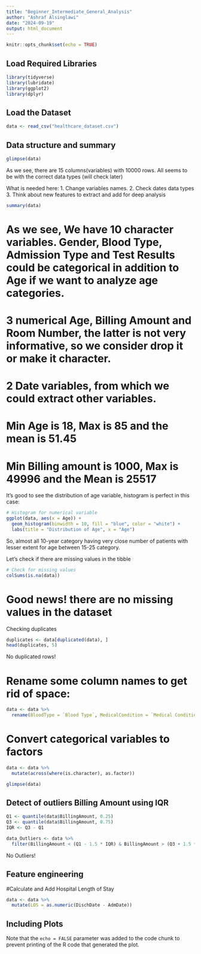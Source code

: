 ```yaml
---
title: "Beginner_Intermediate_General_Analysis"
author: "Ashraf Alsinglawi"
date: "2024-09-19"
output: html_document
---
```


```r
knitr::opts_chunk$set(echo = TRUE)
```

## Load Required Libraries

```r
library(tidyverse)
library(lubridate)
library(ggplot2)
library(dplyr)
```

## Load the Dataset
```r
data <- read_csv("healthcare_dataset.csv")
```
## Data structure and summary
```r
glimpse(data)
```
As we see, there are 15 columns(variables) with 10000 rows. All seems to be with the correct data types (will check later)

What is needed here:
1. Change variables names.
2. Check dates data types
3. Think about new features to extract and add for deep analysis


```r
summary(data)
```
# As we see, We have 10 character variables. Gender, Blood Type, Admission Type and Test Results could be categorical in addition to Age if we want to analyze age categories. 
# 3 numerical Age, Billing Amount and Room Number, the latter is not very informative, so we consider drop it or make it character. 
# 2 Date variables, from which we could extract other variables.
# Min Age is 18, Max is 85 and the mean is 51.45
# Min Billing amount is 1000, Max is 49996 and the Mean is 25517

It's good to see the distribution of age variable, histogram is perfect in this case:

```r
# Histogram for numerical variable
ggplot(data, aes(x = Age)) +
  geom_histogram(binwidth = 10, fill = "blue", color = "white") +
  labs(title = "Distribution of Age", x = "Age")
```
So, almost all 10-year category having very close number of patients with lesser extent for age between 15-25 category. 

Let's check if there are missing values in the tibble

```r
# Check for missing values
colSums(is.na(data))
```
# Good news! there are no missing values in the dataset


Checking duplicates
```r
duplicates <- data[duplicated(data), ]
head(duplicates, 5)
```
No duplicated rows!

# Rename some column names to get rid of space:

```r
data <- data %>% 
  rename(BloodType = `Blood Type`, MedicalCondition = `Medical Condition`, AdmDate = `Date of Admission`, Insurance = `Insurance Provider`, BillingAmount = `Billing Amount`, RoomNum = `Room Number`, AdmType = `Admission Type`, DischDate = `Discharge Date`, TestResults = `Test Results`)
```

# Convert categorical variables to factors
```r
data <- data %>%
  mutate(across(where(is.character), as.factor))
```

```r
glimpse(data)
```
## Detect of outliers Billing Amount using IQR
```r
Q1 <- quantile(data$BillingAmount, 0.25)
Q3 <- quantile(data$BillingAmount, 0.75)
IQR <- Q3 - Q1
```

```r
data_Outliers <- data %>%
  filter(BillingAmount < (Q1 - 1.5 * IQR) & BillingAmount > (Q3 + 1.5 * IQR))

```

No Outliers!

## Feature engineering

#Calculate and Add Hospital Length of Stay
```r
data <- data %>%
  mutate(LOS = as.numeric(DischDate - AdmDate))
```





## Including Plots


Note that the `echo = FALSE` parameter was added to the code chunk to prevent printing of the R code that generated the plot.
